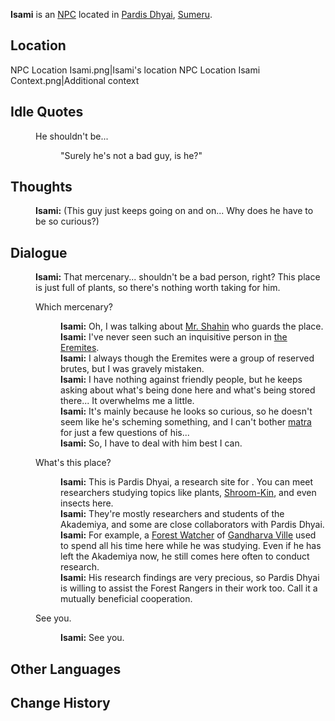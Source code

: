 {{Character Infobox
|type             = NPC
|image            = NPC Isami.png
|region           = Sumeru
|affiliation      = 
|title            = Researcher

|ancestry         = <!-- Clan/family -->
|father           = 
|mother           = 
|spouse           = 
|sibling          = 
|child            = 
|relative         = 

|voiceEN          = 
|voiceCN          = 
|voiceJP          = 
}}
'''Isami''' is an [[NPC]] located in [[Pardis Dhyai]], [[Sumeru]].

==Location==
<gallery>
NPC Location Isami.png|Isami's location
NPC Location Isami Context.png|Additional context
</gallery>
<!--
==Profile==
Detailed story/lore information goes here.
''(To be added.)''

===Personality===
''(To be added.)''

===Appearance===
Keep appearance section short and concise. Limit to 2 paragraphs with 3-4 sentences each.
''(To be added.)''

==Quests and Events==
{{Quests and Events}}
-->
==Idle Quotes==
{{Dialogue start}}
: {{DIcon|Idle}} He shouldn't be...
:: {{A|VO Isami 01.ogg}} "Surely he's not a bad guy, is he?"
{{Dialogue end}}

==Thoughts==
{{All Schemes to Know Explanation|name=Isami}}
{{Dialogue start}}
:{{A|VO Isami All Schemes to Know 01.ogg}} '''Isami:''' (This guy just keeps going on and on... Why does he have to be so curious?)
{{Dialogue end}}

==Dialogue==
{{Dialogue start}}
:'''Isami:''' That mercenary... shouldn't be a bad person, right? This place is just full of plants, so there's nothing worth taking for him.
:{{DIcon}} Which mercenary?
::'''Isami:''' Oh, I was talking about [[Shahin|Mr. Shahin]] who guards the place.
::'''Isami:''' I've never seen such an inquisitive person in [[the Eremites]].
::'''Isami:''' I always though the Eremites were a group of reserved brutes, but I was gravely mistaken.
::'''Isami:''' I have nothing against friendly people, but he keeps asking about what's being done here and what's being stored there... It overwhelms me a little.
::'''Isami:''' It's mainly because he looks so curious, so he doesn't seem like he's scheming something, and I can't bother [[matra]] for just a few questions of his...
::'''Isami:''' So, I have to deal with him best I can.
:{{DIcon}} What's this place?
::'''Isami:''' This is Pardis Dhyai, a research site for {{Rubi|Amurta|Biology}}. You can meet researchers studying topics like plants, [[Shroom-Kin]], and even insects here.
::'''Isami:''' They're mostly researchers and students of the Akademiya, and some are close collaborators with Pardis Dhyai.
::'''Isami:''' For example, a [[Tighnari|Forest Watcher]] of [[Gandharva Ville]] used to spend all his time here while he was studying. Even if he has left the Akademiya now, he still comes here often to conduct research.
::'''Isami:''' His research findings are very precious, so Pardis Dhyai is willing to assist the Forest Rangers in their work too. Call it a mutually beneficial cooperation.
:{{DIcon}} See you.
::'''Isami:''' See you.
{{Dialogue end}}
<!--
==Event Dialogue==
===Event Name===
{{Dialogue start}}
:'''{{subst:PAGENAME}}:'''
{{Dialogue end}}

==Trivia==
* 
-->
==Other Languages==
{{Other Languages
|default_hidden = 1
|en      = Isami
|zhs     = 伊萨米
|zhs_rm  = Yīsàmǐ
|zht     = 伊薩米
|zht_rm  = Yīsàmǐ
|ja      = イサミ
|ja_rm   = Isami
|ko      = 이사미
|ko_rm   = Isami
|es      = Isami
|fr      = Isami
|ru      = Исами
|th      = Isami
|vi      = Isami
|de      = Isami
|id      = Isami
|pt      = Isami
|tr      = Isami
|it      = Isami
}}

==Change History==
{{Change History|3.0}}
<!--
==References==
{{Reflist}}
-->